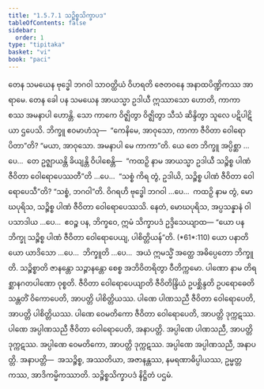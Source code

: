 ```yaml
---
title: "1.5.7.1 သဉ္စိစ္စသိက္ခာပဒ"
tableOfContents: false
sidebar:
  order: 1
type: "tipitaka"
basket: "vi"
book: "paci"
---
```



<DynamicBreadcrumb />

<Division number="382" book="paci">

<Paragraph number="1171" book="paci">
တေန သမယေန ဗုဒ္ဓေါ ဘဂဝါ သာဝတ္ထိယံ ဝိဟရတိ ဇေတဝနေ အနာထပိဏ္ဍိကဿ အာရာမေ. တေန ခေါ ပန သမယေန အာယသ္မာ ဥဒါယီ ဣဿာသော ဟောတိ, ကာကာ စဿ အမနာပါ ဟောန္တိ. သော ကာကေ ဝိဇ္ဈိတွာ ဝိဇ္ဈိတွာ သီသံ ဆိန္ဒိတွာ သူလေ ပဋိပါဋိယာ ဌပေသိ. ဘိက္ခူ ဧဝမာဟံသု—  “ကေနိမေ, အာဝုသော, ကာကာ ဇီဝိတာ ဝေါရောပိတာ”တိ? “မယာ, အာဝုသော. အမနာပါ မေ ကာကာ”တိ.
</Paragraph>

<Paragraph number="1172" book="paci">
ယေ တေ ဘိက္ခူ အပ္ပိစ္ဆာ …ပေ…  တေ ဥဇ္ဈာယန္တိ ခိယျန္တိ ဝိပါစေန္တိ—  “ကထဉှိ နာမ အာယသ္မာ ဥဒါယီ သဉ္စိစ္စ ပါဏံ ဇီဝိတာ ဝေါရောပေဿတီ”တိ …ပေ…  “သစ္စံ ကိရ တွံ, ဥဒါယိ, သဉ္စိစ္စ ပါဏံ ဇီဝိတာ ဝေါရောပေသီ”တိ? “သစ္စံ, ဘဂဝါ”တိ. ဝိဂရဟိ ဗုဒ္ဓေါ ဘဂဝါ …ပေ…  ကထဉှိ နာမ တွံ, မောဃပုရိသ, သဉ္စိစ္စ ပါဏံ ဇီဝိတာ ဝေါရောပေဿသိ. နေတံ, မောဃပုရိသ, အပ္ပသန္နာနံ ဝါ ပသာဒါယ …ပေ…  ဧဝဉ္စ ပန, ဘိက္ခဝေ, ဣမံ သိက္ခာပဒံ ဥဒ္ဒိသေယျာထ—
</Paragraph>

</Division>
<Division number="383" book="paci">

<Paragraph number="1173" book="paci">
<Emphasis>“ယော ပန ဘိက္ခု သဉ္စိစ္စ ပါဏံ ဇီဝိတာ ဝေါရောပေယျ, ပါစိတ္တိယန်”</Emphasis>တိ. (*61*:<Emphasis>110</Emphasis>)
</Paragraph>

</Division>
<Division number="384" book="paci">

<Paragraph number="1174" book="paci">
<Emphasis>ယော ပနာ</Emphasis>တိ ယော ယာဒိသော …ပေ…  <Emphasis>ဘိက္ခူ</Emphasis>တိ …ပေ…  အယံ ဣမသ္မိံ အတ္ထေ အဓိပ္ပေတော ဘိက္ခူတိ.
</Paragraph>

<Paragraph number="1175" book="paci">
<Emphasis>သဉ္စိစ္စာ</Emphasis>တိ ဇာနန္တော သဉ္ဇာနန္တော စေစ္စ အဘိဝိတရိတွာ ဝီတိက္ကမော.
</Paragraph>

<Paragraph number="1176" book="paci">
<Emphasis>ပါဏော</Emphasis> နာမ တိရစ္ဆာနဂတပါဏော ဝုစ္စတိ.
</Paragraph>

<Paragraph number="1177" book="paci">
<Emphasis>ဇီဝိတာ ဝေါရောပေယျာ</Emphasis>တိ ဇီဝိတိန္ဒြိယံ ဥပစ္ဆိန္ဒတိ ဥပရောဓေတိ သန္တတိံ ဝိကောပေတိ, အာပတ္တိ ပါစိတ္တိယဿ.
</Paragraph>

</Division>
<Division number="385" book="paci">

<Paragraph number="1178" book="paci">
ပါဏေ ပါဏသညီ ဇီဝိတာ ဝေါရောပေတိ, အာပတ္တိ ပါစိတ္တိယဿ. ပါဏေ ဝေမတိကော ဇီဝိတာ ဝေါရောပေတိ, အာပတ္တိ ဒုက္ကဋဿ. ပါဏေ အပ္ပါဏသညီ ဇီဝိတာ ဝေါရောပေတိ, အနာပတ္တိ. အပ္ပါဏေ ပါဏသညီ, အာပတ္တိ ဒုက္ကဋဿ. အပ္ပါဏေ ဝေမတိကော, အာပတ္တိ ဒုက္ကဋဿ. အပ္ပါဏေ အပ္ပါဏသညီ, အနာပတ္တိ.
</Paragraph>

</Division>
<Division number="386" book="paci">

<Paragraph number="1179" book="paci">
အနာပတ္တိ—  အသဉ္စိစ္စ, အဿတိယာ, အဇာနန္တဿ, နမရဏာဓိပ္ပါယဿ, ဥမ္မတ္တကဿ, အာဒိကမ္မိကဿာတိ.

</Paragraph>
</Division>

<Paragraph number="1180" type="center" book="paci">
သဉ္စိစ္စသိက္ခာပဒံ နိဋ္ဌိတံ ပဌမံ.
</Paragraph>